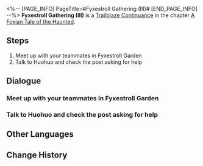 <%-- [PAGE_INFO]
PageTitle=#Fyxestroll Gathering (III)#
[END_PAGE_INFO] --%>
{{Stub|Dialogue, characters, and location(s)}}
{{Mission Infobox
|id            = 8015193
|title         = 
|image         = Mission Fyxestroll Gathering (III).png
|type          = Continuance
|event_name    = 
|chapter       = A Foxian Tale of the Haunted
|requirements  = Reach phase 3 in [[A Foxian Tale of the Haunted]]
|summary       = Summoned by the Ten-Lords Commission, you have established the "Ten-Lords Commission Special Operations Team for the Heliobi Containment Breach Incident."
Now, you need to collect clues about the escaped heliobi from the Ghostly Grove.
|characters    = <!--characters that appear in this mission-->
|startLocation = <!--location as it intially appears on the mission screen-->
|world         = <!--i.e. Penacony-->
|area          = <!--i.e. A Child's Dream-->
|prev          = 
|next          = Sword Essence
|exp           = 
|credits       = 
|stellarJade   = 
|other         = 
}}
'''Fyxestroll Gathering (III)''' is a [[Trailblaze Continuance]] in the chapter [[A Foxian Tale of the Haunted]].

==Steps==
# Meet up with your teammates in Fyxestroll Garden
# Talk to Huohuo and check the post asking for help

<!--
==Gameplay Notes==

--><!--
==Trial Character==

-->
==Dialogue==
{{Stub Dialogue}}
===Meet up with your teammates in Fyxestroll Garden===
{{Mission Description|type=continuance|location=<!--to be added-->|Once again, you reunite with your fellow ghost hunters at Fyxestroll Garden. Scanning through the posts on Ghostly Grove and conducting investigations have become routine tasks for you.}}
{{Dialogue Start}}
:{{tx}}
{{Dialogue End}}

===Talk to Huohuo and check the post asking for help===
{{Mission Description|type=continuance|location=<!--to be added-->|update|Having completed your adventure, you reunite with your fellow ghost hunters at Fyxestroll Garden. Scanning through the posts on Ghostly Grove and conducting investigations have become routine tasks for you.}}
{{Dialogue Start}}
:{{tx}}
{{Dialogue End}}

==Other Languages==
{{Other Languages
|en   = Fyxestroll Gathering (III)
|zhs  = 绥园聚首•其三
|zht  = 綏園聚首•其三
|ja   = 綏園の集い・其の三
|ko   = 유원에서의 회합•3
|es   = Reunión en el Jardín del Sosiego III
|fr   = Réunion au Jardin de vulpeflâne III
|ru   = Встреча в Саду безмятежности III
|th   = สวนเฮี้ยนแดนสงัด 3
|vi   = Tập Hợp Tại Khu Vườn Tĩnh Mịch 3
|de   = Versammlung im Fuchsfeengarten III
|id   = Pertemuan Fyxestroll Garden 3
|pt   = Encontro Flamavulpe (III)
}}

==Change History==
{{Change History|1.5}}
